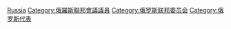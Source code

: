 {{catmore|俄罗斯联邦委员会}}

[[Category:上議院成員|Russia]]
[[Category:俄羅斯聯邦會議議員|Category:俄羅斯聯邦會議議員]]
[[Category:俄罗斯联邦委员会|Category:俄罗斯联邦委员会]]
[[Category:俄罗斯代表|Category:俄罗斯代表]]